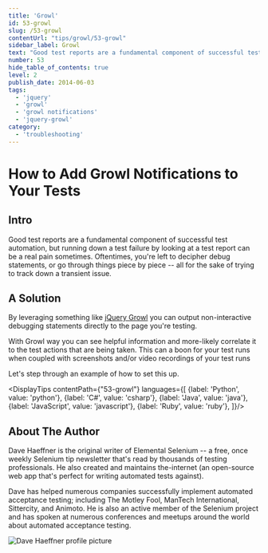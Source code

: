 ```yaml
---
title: 'Growl'
id: 53-growl
slug: /53-growl
contentUrl: "tips/growl/53-growl"
sidebar_label: Growl
text: "Good test reports are a fundamental component of successful test automation, but running down a test failure by looking at a test report can be a real pain sometimes. Oftentimes, you're left to decipher debug statements, or go through things piece by piece all for the sake of trying to track down a transient issue."
number: 53
hide_table_of_contents: true
level: 2
publish_date: 2014-06-03
tags:
  - 'jquery'
  - 'growl'
  - 'growl notifications'
  - 'jquery-growl'
category:
  - 'troubleshooting'
---
```


# How to Add Growl Notifications to Your Tests

## Intro

Good test reports are a fundamental component of successful test automation, but running down a test failure by
looking at a test report can be a real pain sometimes. Oftentimes, you're left to decipher debug statements, or
go through things piece by piece -- all for the sake of trying to track down a transient issue.

## A Solution

By leveraging something like [jQuery Growl](http://ksylvest.github.io/jquery-growl/) you can output non-interactive debugging statements directly to
the page you're testing.

With Growl way you can see helpful information and more-likely correlate it to the test actions that are being
taken. This can a boon for your test runs when coupled with screenshots and/or video recordings of your test runs

Let's step through an example of how to set this up.




<DisplayTips contentPath={"53-growl"} languages={[
    {label: 'Python', value: 'python'},
    {label: 'C#', value: 'csharp'},
    {label: 'Java', value: 'java'},
    {label: 'JavaScript', value: 'javascript'},
    {label: 'Ruby', value: 'ruby'},
]}/>


## About The Author

Dave Haeffner is the original writer of Elemental Selenium -- a free, once weekly Selenium tip newsletter that's read
by thousands of testing professionals. He also created and maintains the-internet (an open-source web app that's
perfect for writing automated tests against).

Dave has helped numerous companies successfully implement automated acceptance testing; including The Motley Fool,
ManTech International, Sittercity, and Animoto. He is also an active member of the Selenium project and has spoken
at numerous conferences and meetups around the world about automated acceptance testing.

![Dave Haeffner profile picture](/img/authors/dave-haeffner.jpeg#author-img 'a title')

